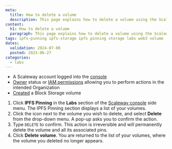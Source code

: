 ```yaml
---
meta:
  title: How to delete a volume
  description: This page explains how to delete a volume using the Scaleway console
content:
  h1: How to delete a volume
  paragraph: This page explains how to delete a volume using the Scaleway console
tags: ipfs-pinning ipfs-storage ipfs pinning storage labs web3 volume
dates:
  validation: 2024-07-08
  posted: 2023-06-27
categories:
  - labs
---
```


<Macro id="requirements" />

- A Scaleway account logged into the [console](https://console.scaleway.com)
- [Owner](/identity-and-access-management/iam/concepts/#owner) status or [IAM permissions](/identity-and-access-management/iam/concepts/#permission) allowing you to perform actions in the intended Organization
- [Created](/storage/block/how-to/create-a-volume/) a Block Storage volume

1. Click **IPFS Pinning** in the **Labs** section of the [Scaleway console](https://console.scaleway.com) side menu. The IPFS Pinning section displays a list of your volumes.
2. Click the <Icon name="more" /> icon next to the volume you wish to delete, and select **Delete** from the drop-down menu. A pop-up asks you to confirm the action.
3. Type `DELETE` to confirm.
    <Message type="important">
        This action is irreversible and will permanently delete the volume and all its associated pins.
    </Message>
4. Click **Delete volume**. You are returned to the list of your volumes, where the volume you deleted no longer appears.


